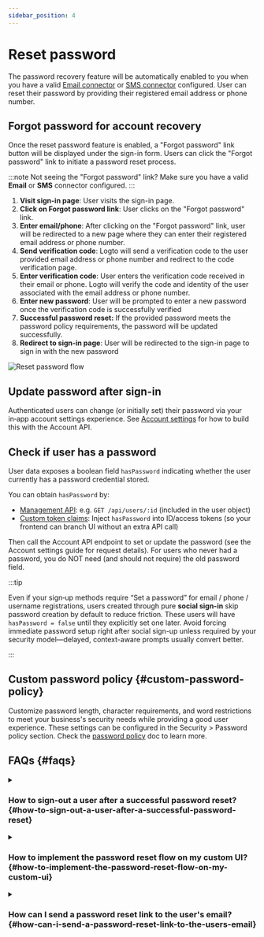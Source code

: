 ```yaml
---
sidebar_position: 4
---
```


# Reset password

The password recovery feature will be automatically enabled to you when you have a valid [Email connector](/connectors/email-connectors) or [SMS connector](/connectors/sms-connectors) configured. User can reset their password by providing their registered email address or phone number.

## Forgot password for account recovery

Once the reset password feature is enabled, a "Forgot password" link button will be displayed under the sign-in form. Users can click the "Forgot password" link to initiate a password reset process.

:::note
Not seeing the "Forgot password" link? Make sure you have a valid **Email** or **SMS** connector configured.
:::

1. **Visit sign-in page**: User visits the sign-in page.
2. **Click on Forgot password link**: User clicks on the "Forgot password" link.
3. **Enter email/phone**: After clicking on the "Forgot password" link, user will be redirected to a new page where they can enter their registered email address or phone number.
4. **Send verification code**: Logto will send a verification code to the user provided email address or phone number and redirect to the code verification page.
5. **Enter verification code**: User enters the verification code received in their email or phone. Logto will verify the code and identity of the user associated with the email address or phone number.
6. **Enter new password**: User will be prompted to enter a new password once the verification code is successfully verified
7. **Successful password reset:** If the provided password meets the password policy requirements, the password will be updated successfully.
8. **Redirect to sign-in page**: User will be redirected to the sign-in page to sign in with the new password

<img src="/img/assets/reset-password.png" alt="Reset password flow" />

## Update password after sign-in

Authenticated users can change (or initially set) their password via your in‑app account settings experience. See [Account settings](/end-user-flows/account-settings/by-account-api#update-users-password) for how to build this with the Account API.

## Check if user has a password

User data exposes a boolean field `hasPassword` indicating whether the user currently has a password credential stored.

You can obtain `hasPassword` by:

- [Management API](/integrate-logto/interact-with-management-api): e.g. `GET /api/users/:id` (included in the user object)
- [Custom token claims](/developers/custom-token-claims): Inject `hasPassword` into ID/access tokens (so your frontend can branch UI without an extra API call)

Then call the Account API endpoint to set or update the password (see the Account settings guide for request details). For users who never had a password, you do NOT need (and should not require) the old password field.

:::tip

Even if your sign‑up methods require “Set a password” for email / phone / username registrations, users created through pure **social sign-in** skip password creation by default to reduce friction. These users will have `hasPassword = false` until they explicitly set one later. Avoid forcing immediate password setup right after social sign-up unless required by your security model—delayed, context-aware prompts usually convert better.

:::

## Custom password policy \{#custom-password-policy}

Customize password length, character requirements, and word restrictions to meet your business's security needs while providing a good user experience. These settings can be configured in the <CloudLink to="/security/password-policy">Security > Password policy</CloudLink> section. Check the [password policy](/security/password-policy) doc to learn more.

## FAQs \{#faqs}

<details>
  <summary>

### How to sign-out a user after a successful password reset? \{#how-to-sign-out-a-user-after-a-successful-password-reset}

</summary>

Subscribe to the `PostResetPassword` [webhook event](/developers/webhooks/webhooks-events#user-interaction-hook-events) to receive a notification when a user successfully resets their password. You can then trigger a [sign-out](/end-user-flows/sign-up-and-sign-in/sign-out) action to invalidate the user's current session and redirect them to the sign-in page.

</details>

<details>
  <summary>

### How to implement the password reset flow on my custom UI? \{#how-to-implement-the-password-reset-flow-on-my-custom-ui}

</summary>

You can implement your own password reset flow by using the Logto's **Management API** and **Account API**. Checkout [account settings](/end-user-flows/account-settings/) for more details.

</details>

<details>
  <summary>

### How can I send a password reset link to the user's email? \{#how-can-i-send-a-password-reset-link-to-the-users-email}

</summary>

You can create a self-hosted password reset endpoint and utilize the Logto SDK to initiate a sign-in request with [`first_screen`](/end-user-flows/authentication-parameters/first-screen) set to `reset-password`. This will seamlessly redirect the user to the password reset page.

</details>
